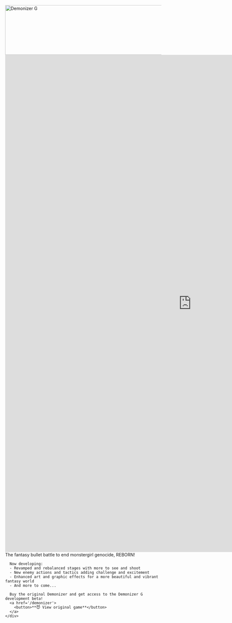 
<section>
  <img
    class="logo"
    srcset={Logo}
    alt="Demonizer G"
    width="640"
    height="160"
    style={{display: 'block', marginLeft: 'auto', marginRight: 'auto'}}
  />
</section>
<section>
  <div class='grid'>
    <iframe style={{
      maxWidth: '100%',
      height: 'auto',
      aspectRatio: '3/4',
      marginLeft: 'auto',
      marginRight: 'auto',
      marginBottom: '1rem',
    }} width="1200" height="1600" src="https://www.youtube-nocookie.com/embed/tXqZ7H5s4EI?rel=0&si=eQmKkZr0ZrTFweKh" title="YouTube video player" frameborder="0" allow="accelerometer; autoplay; clipboard-write; encrypted-media; gyroscope; picture-in-picture; web-share" allowFullScreen>
    </iframe>
    <div>
      The fantasy bullet battle to end monstergirl genocide, REBORN!

      Now developing:
      - Revamped and rebalanced stages with more to see and shoot
      - New enemy actions and tactics adding challenge and excitement
      - Enhanced art and graphic effects for a more beautiful and vibrant fantasy world
      - And more to come...

      Buy the original Demonizer and get access to the Demonizer G development beta!
      <a href='/demonizer'>
        <button>**😈 View original game**</button>
      </a>
    </div>
  </div>
</section>